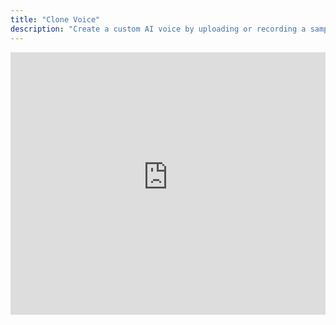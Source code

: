 ```yaml
---
title: "Clone Voice"
description: "Create a custom AI voice by uploading or recording a sample, and assign it to your AI Call Agents."
---
```


<div style={{ border:"2px solid #e5e7eb",borderRadius:"12px",padding:"8px",boxShadow:"0 4px 12px rgba(0, 0, 0, 0.10)",maxWidth:"100%",overflow:"hidden",backgroundColor:"#000",marginBottom:"1.5rem" }}>
  <iframe width="100%" height="420" src="https://www.youtube-nocookie.com/embed/Zp4JXCKjo-w" title="Clone Voice – AI Call Agent" frameBorder="0" loading="lazy" referrerPolicy="strict-origin-when-cross-origin" allow="accelerometer; autoplay; clipboard-write; encrypted-media; gyroscope; picture-in-picture; web-share" allowFullScreen />
</div>

## Overview
Use the **Voice Cloning** feature to create a personalized voice for your AI Call Agents.  
You can upload an audio file or record your own voice.  
Once cloned, voices can be assigned to any agent.

## Steps

### 1. Create a New Voice Clone
1. Go to **Voice Cloning** in your dashboard.
2. Fill in the following fields:
   - **Voice Name** — Internal name to identify the voice.
   - **Description** — Optional, for notes or context.
   - **Language** — Select the spoken language of the sample.
   - **Gender** — Male or Female.
3. Provide a voice sample:
   - **Upload Audio** — Select a file from your device (max 4 MB).
   - **Record Voice** — Record directly in the browser.
4. **Sample Requirements:**
   - At least 30 seconds of clear audio.
   - No background noise or music.
5. Click **Clone Voice** to process.

---

### 2. Manage Cloned Voices
- Your cloned voices appear in **Your Cloned Voices** list.
- Each entry shows:
  - Language
  - Gender
  - Sample duration
  - Description (if added)
- Use **Play Sample** to preview.
- Click the trash icon to delete.

---

### 3. Assign a Cloned Voice to an Agent
1. Edit your agent.
2. Go to **Step 2 — Voice & Language**.
3. Under **Cloned Voices**, select the desired voice.
4. Adjust **Audio Speed** if needed.
5. Save changes.

---

## Tips & Notes
- Keep one backup clone in case you need to switch voices quickly.
- Record in a quiet environment for the best quality.
- Use descriptive names (e.g., “Rafa_ES_Male”) if you manage multiple voices.

## Troubleshooting
**Symptom:** Clone Voice button is disabled.  
**Probable Cause:** No sample uploaded/recorded or required fields missing.  
**Solution:** Ensure all fields are filled and a valid audio sample is provided.

**Symptom:** Cloned voice sounds distorted.  
**Probable Cause:** Poor recording quality or too much background noise.  
**Solution:** Re-record in a quieter space with a better microphone.

## Related
- [[Create-AI-Agent/Voice-Greetings]]
- [[Create-AI-Agent/Create-Agent]]

